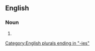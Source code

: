==English==

===Noun===
{{head|en|noun form}}

# {{plural of|en|demagoguery}}

[[Category:English plurals ending in "-ies"]]